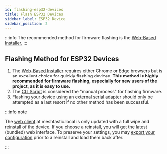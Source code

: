 ```yaml
---
id: flashing-esp32-devices
title: Flash ESP32 Devices
sidebar_label: ESP32 Device
sidebar_position: 2
---
```


:::info
The recommended method for firmware flashing is the [Web-Based Installer.](https://flasher.meshtastic.org)
:::

## Flashing Method for ESP32 Devices

1. The [Web-Based Installer](/docs/getting-started/flashing-firmware/esp32/web-flasher.mdx) requires either Chrome or Edge browsers but is an excellent choice for quickly flashing devices. **This method is highly recommended for firmware flashing, especially for new users of the project, as it is easy to use.**
2. The [CLI Script](/docs/getting-started/flashing-firmware/esp32/cli-script) is considered the "manual process" for flashing firmware.
3. Flashing your device using an [external serial adapter](/docs/getting-started/flashing-firmware/esp32/external-serial-adapter) should only be attempted as a last resort if no other method has been successful.

:::info note

The [web client](/docs/software/web-client) at meshtastic.local is only updated with a full wipe and reinstall of the device. If you choose a reinstall, you will get the latest (bundled) web interface.  To preserve your settings, you may [export your configuration](/docs/software/python/cli#--export-config) prior to a reinstall and load them back after.

:::